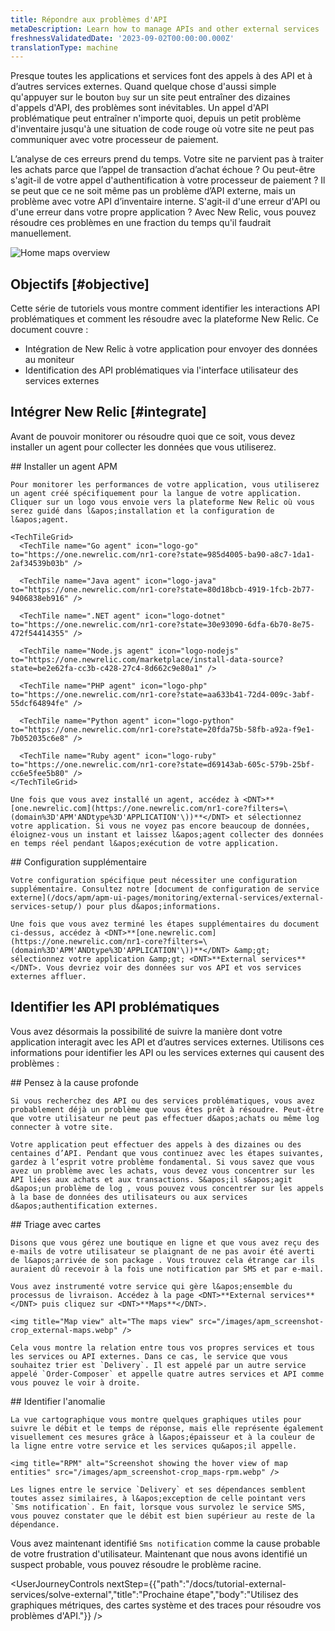 ```yaml
---
title: Répondre aux problèmes d'API
metaDescription: Learn how to manage APIs and other external services
freshnessValidatedDate: '2023-09-02T00:00:00.000Z'
translationType: machine
---
```


Presque toutes les applications et services font des appels à des API et à d’autres services externes. Quand quelque chose d&apos;aussi simple qu&apos;appuyer sur le bouton `buy` sur un site peut entraîner des dizaines d&apos;appels d&apos;API, des problèmes sont inévitables. Un appel d&apos;API problématique peut entraîner n&apos;importe quoi, depuis un petit problème d&apos;inventaire jusqu&apos;à une situation de code rouge où votre site ne peut pas communiquer avec votre processeur de paiement.

L’analyse de ces erreurs prend du temps. Votre site ne parvient pas à traiter les achats parce que l’appel de transaction d’achat échoue ? Ou peut-être s&apos;agit-il de votre appel d&apos;authentification à votre processeur de paiement ? Il se peut que ce ne soit même pas un problème d’API externe, mais un problème avec votre API d’inventaire interne. S&apos;agit-il d&apos;une erreur d&apos;API ou d&apos;une erreur dans votre propre application ? Avec New Relic, vous pouvez résoudre ces problèmes en une fraction du temps qu&apos;il faudrait manuellement.

<img title="Maps overview" alt="Home maps overview" src="/images/apm_screenshot-crop_maps-home.webp" />

## Objectifs [#objective]

Cette série de tutoriels vous montre comment identifier les interactions API problématiques et comment les résoudre avec la plateforme New Relic. Ce document couvre :

* Intégration de New Relic à votre application pour envoyer des données au moniteur
* Identification des API problématiques via l&apos;interface utilisateur des services externes

## Intégrer New Relic [#integrate]

Avant de pouvoir monitorer ou résoudre quoi que ce soit, vous devez installer un agent pour collecter les données que vous utiliserez.

<Steps>
  <Step>
    ## Installer un agent APM

    Pour monitorer les performances de votre application, vous utiliserez un agent créé spécifiquement pour la langue de votre application. Cliquer sur un logo vous envoie vers la plateforme New Relic où vous serez guidé dans l&apos;installation et la configuration de l&apos;agent.

    <TechTileGrid>
      <TechTile name="Go agent" icon="logo-go" to="https://one.newrelic.com/nr1-core?state=985d4005-ba90-a8c7-1da1-2af34539b03b" />

      <TechTile name="Java agent" icon="logo-java" to="https://one.newrelic.com/nr1-core?state=80d18bcb-4919-1fcb-2b77-9406838eb916" />

      <TechTile name=".NET agent" icon="logo-dotnet" to="https://one.newrelic.com/nr1-core?state=30e93090-6dfa-6b70-8e75-472f54414355" />

      <TechTile name="Node.js agent" icon="logo-nodejs" to="https://one.newrelic.com/marketplace/install-data-source?state=be2e62fa-cc3b-c428-27c4-8d662c9e80a1" />

      <TechTile name="PHP agent" icon="logo-php" to="https://one.newrelic.com/nr1-core?state=aa633b41-72d4-009c-3abf-55dcf64894fe" />

      <TechTile name="Python agent" icon="logo-python" to="https://one.newrelic.com/nr1-core?state=20fda75b-58fb-a92a-f9e1-7b052035c6e8" />

      <TechTile name="Ruby agent" icon="logo-ruby" to="https://one.newrelic.com/nr1-core?state=d69143ab-605c-579b-25bf-cc6e5fee5b80" />
    </TechTileGrid>

    Une fois que vous avez installé un agent, accédez à <DNT>**[one.newrelic.com](https://one.newrelic.com/nr1-core?filters=\(domain%3D'APM'ANDtype%3D'APPLICATION'\))**</DNT> et sélectionnez votre application. Si vous ne voyez pas encore beaucoup de données, éloignez-vous un instant et laissez l&apos;agent collecter des données en temps réel pendant l&apos;exécution de votre application.
  </Step>

  <Step>
    ## Configuration supplémentaire

    Votre configuration spécifique peut nécessiter une configuration supplémentaire. Consultez notre [document de configuration de service externe](/docs/apm/apm-ui-pages/monitoring/external-services/external-services-setup/) pour plus d&apos;informations.

    Une fois que vous avez terminé les étapes supplémentaires du document ci-dessus, accédez à <DNT>**[one.newrelic.com](https://one.newrelic.com/nr1-core?filters=\(domain%3D'APM'ANDtype%3D'APPLICATION'\))**</DNT> &amp;gt; sélectionnez votre application &amp;gt; <DNT>**External services**</DNT>. Vous devriez voir des données sur vos API et vos services externes affluer.
  </Step>
</Steps>

## Identifier les API problématiques

Vous avez désormais la possibilité de suivre la manière dont votre application interagit avec les API et d’autres services externes. Utilisons ces informations pour identifier les API ou les services externes qui causent des problèmes :

<Steps>
  <Step>
    ## Pensez à la cause profonde

    Si vous recherchez des API ou des services problématiques, vous avez probablement déjà un problème que vous êtes prêt à résoudre. Peut-être que votre utilisateur ne peut pas effectuer d&apos;achats ou même log connecter à votre site.

    Votre application peut effectuer des appels à des dizaines ou des centaines d’API. Pendant que vous continuez avec les étapes suivantes, gardez à l’esprit votre problème fondamental. Si vous savez que vous avez un problème avec les achats, vous devez vous concentrer sur les API liées aux achats et aux transactions. S&apos;il s&apos;agit d&apos;un problème de log , vous pouvez vous concentrer sur les appels à la base de données des utilisateurs ou aux services d&apos;authentification externes.
  </Step>

  <Step>
    ## Triage avec cartes

    Disons que vous gérez une boutique en ligne et que vous avez reçu des e-mails de votre utilisateur se plaignant de ne pas avoir été averti de l&apos;arrivée de son package . Vous trouvez cela étrange car ils auraient dû recevoir à la fois une notification par SMS et par e-mail.

    Vous avez instrumenté votre service qui gère l&apos;ensemble du processus de livraison. Accédez à la page <DNT>**External services**</DNT> puis cliquez sur <DNT>**Maps**</DNT>.

    <img title="Map view" alt="The maps view" src="/images/apm_screenshot-crop_external-maps.webp" />

    Cela vous montre la relation entre tous vos propres services et tous les services ou API externes. Dans ce cas, le service que vous souhaitez trier est `Delivery`. Il est appelé par un autre service appelé `Order-Composer` et appelle quatre autres services et API comme vous pouvez le voir à droite.
  </Step>

  <Step>
    ## Identifier l&apos;anomalie

    La vue cartographique vous montre quelques graphiques utiles pour suivre le débit et le temps de réponse, mais elle représente également visuellement ces mesures grâce à l&apos;épaisseur et à la couleur de la ligne entre votre service et les services qu&apos;il appelle.

    <img title="RPM" alt="Screenshot showing the hover view of map entities" src="/images/apm_screenshot-crop_maps-rpm.webp" />

    Les lignes entre le service `Delivery` et ses dépendances semblent toutes assez similaires, à l&apos;exception de celle pointant vers `Sms notification`. En fait, lorsque vous survolez le service SMS, vous pouvez constater que le débit est bien supérieur au reste de la dépendance.
  </Step>
</Steps>

Vous avez maintenant identifié `Sms notification` comme la cause probable de votre frustration d&apos;utilisateur. Maintenant que nous avons identifié un suspect probable, vous pouvez résoudre le problème racine.

<UserJourneyControls nextStep={{"path":"/docs/tutorial-external-services/solve-external","title":"Prochaine étape","body":"Utilisez des graphiques métriques, des cartes système et des traces pour résoudre vos problèmes d'API."}} />
